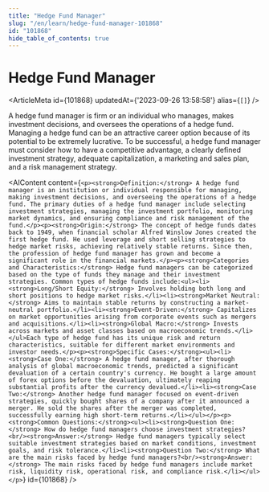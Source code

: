 ```yaml
---
title: "Hedge Fund Manager"
slug: "/en/learn/hedge-fund-manager-101868"
id: "101868"
hide_table_of_contents: true
---
```



# Hedge Fund Manager

<ArticleMeta id={101868} updatedAt={'2023-09-26 13:58:58'} alias={`[]`} />
<div className='border-solid border-b border-t-0 my-4 border-[var(--ifm-color-gray-300)]' />

A hedge fund manager is firm or an individual who manages, makes investment decisions, and oversees the operations of a hedge fund. Managing a hedge fund can be an attractive career option because of its potential to be extremely lucrative. To be successful, a hedge fund manager must consider how to have a competitive advantage, a clearly defined investment strategy, adequate capitalization, a marketing and sales plan, and a risk management strategy.

<AIContent content={`<p><strong>Definition:</strong> A hedge fund manager is an institution or individual responsible for managing, making investment decisions, and overseeing the operations of a hedge fund. The primary duties of a hedge fund manager include selecting investment strategies, managing the investment portfolio, monitoring market dynamics, and ensuring compliance and risk management of the fund.</p><p><strong>Origin:</strong> The concept of hedge funds dates back to 1949, when financial scholar Alfred Winslow Jones created the first hedge fund. He used leverage and short selling strategies to hedge market risks, achieving relatively stable returns. Since then, the profession of hedge fund manager has grown and become a significant role in the financial markets.</p><p><strong>Categories and Characteristics:</strong> Hedge fund managers can be categorized based on the type of funds they manage and their investment strategies. Common types of hedge funds include:<ul><li><strong>Long/Short Equity:</strong> Involves holding both long and short positions to hedge market risks.</li><li><strong>Market Neutral:</strong> Aims to maintain stable returns by constructing a market-neutral portfolio.</li><li><strong>Event-Driven:</strong> Capitalizes on market opportunities arising from corporate events such as mergers and acquisitions.</li><li><strong>Global Macro:</strong> Invests across markets and asset classes based on macroeconomic trends.</li></ul>Each type of hedge fund has its unique risk and return characteristics, suitable for different market environments and investor needs.</p><p><strong>Specific Cases:</strong><ul><li><strong>Case One:</strong> A hedge fund manager, after thorough analysis of global macroeconomic trends, predicted a significant devaluation of a certain country's currency. He bought a large amount of forex options before the devaluation, ultimately reaping substantial profits after the currency devalued.</li><li><strong>Case Two:</strong> Another hedge fund manager focused on event-driven strategies, quickly bought shares of a company after it announced a merger. He sold the shares after the merger was completed, successfully earning high short-term returns.</li></ul></p><p><strong>Common Questions:</strong><ul><li><strong>Question One:</strong> How do hedge fund managers choose investment strategies?<br/><strong>Answer:</strong> Hedge fund managers typically select suitable investment strategies based on market conditions, investment goals, and risk tolerance.</li><li><strong>Question Two:</strong> What are the main risks faced by hedge fund managers?<br/><strong>Answer:</strong> The main risks faced by hedge fund managers include market risk, liquidity risk, operational risk, and compliance risk.</li></ul></p>`} id={101868} />
